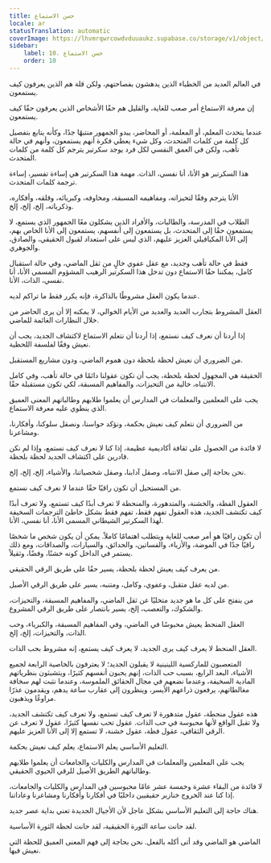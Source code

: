 ```yaml
---
title: حسن الاستماع
locale: ar
statusTranslation: automatic
coverImage: https://lhvmrqwrcowdvduuaukz.supabase.co/storage/v1/object/public/strapi-uploads/small_cover-educacion-fundamental.webp-2d51a7828a2b1309555be27f7e2a61a0.webp
sidebar:
    label: 10. حسن الاستماع
    order: 10
---
```

في العالم العديد من الخطباء الذين يدهشون بفصاحتهم، ولكن قلة هم الذين يعرفون كيف يستمعون.

إن معرفة الاستماع أمر صعب للغاية، والقليل هم حقًا الأشخاص الذين يعرفون حقًا كيف يستمعون.

عندما يتحدث المعلم، أو المعلمة، أو المحاضر، يبدو الجمهور منتبهًا جدًا، وكأنه يتابع بتفصيل كل كلمة من كلمات المتحدث، وكل شيء يعطي فكرة أنهم يستمعون، وأنهم في حالة تأهب، ولكن في العمق النفسي لكل فرد يوجد سكرتير يترجم كل كلمة من كلمات المتحدث.

هذا السكرتير هو الأنا، أنا نفسي، الذات. مهمة هذا السكرتير هي إساءة تفسير، إساءة ترجمة كلمات المتحدث.

الأنا يترجم وفقًا لتحيزاته، ومفاهيمه المسبقة، ومخاوفه، وكبريائه، وقلقه، وأفكاره، وذكرياته، إلخ، إلخ، إلخ.

الطلاب في المدرسة، والطالبات، والأفراد الذين يشكلون معًا الجمهور الذي يستمع، لا يستمعون حقًا إلى المتحدث، بل يستمعون إلى أنفسهم، يستمعون إلى الأنا الخاص بهم، إلى الأنا المكيافيلي العزيز عليهم، الذي ليس على استعداد لقبول الحقيقي، والصادق، والجوهري.

فقط في حالة تأهب وجديد، مع عقل عفوي خالٍ من ثقل الماضي، وفي حالة استقبال كامل، يمكننا حقًا الاستماع دون تدخل هذا السكرتير الرهيب المشؤوم المسمى الأنا، أنا نفسي، الذات، الأنا.

عندما يكون العقل مشروطًا بالذاكرة، فإنه يكرر فقط ما تراكم لديه.

العقل المشروط بتجارب العديد والعديد من الأيام الخوالي، لا يمكنه إلا أن يرى الحاضر من خلال النظارات الغائمة للماضي.

إذا أردنا أن نعرف كيف نستمع، إذا أردنا أن نتعلم الاستماع لاكتشاف الجديد، يجب أن نعيش وفقًا لفلسفة اللحظية.

من الضروري أن نعيش لحظة بلحظة دون هموم الماضي، ودون مشاريع المستقبل.

الحقيقة هي المجهول لحظة بلحظة، يجب أن تكون عقولنا دائمًا في حالة تأهب، وفي كامل الانتباه، خالية من التحيزات، والمفاهيم المسبقة، لكي تكون مستقبلة حقًا.

يجب على المعلمين والمعلمات في المدارس أن يعلموا طلابهم وطالباتهم المعنى العميق الذي ينطوي عليه معرفة الاستماع.

من الضروري أن نتعلم كيف نعيش بحكمة، ونؤكد حواسنا، ونصقل سلوكنا، وأفكارنا، ومشاعرنا.

لا فائدة من الحصول على ثقافة أكاديمية عظيمة، إذا كنا لا نعرف كيف نستمع، وإذا لم نكن قادرين على اكتشاف الجديد لحظة بلحظة.

نحن بحاجة إلى صقل الانتباه، وصقل آدابنا، وصقل شخصياتنا، والأشياء، إلخ، إلخ، إلخ.

من المستحيل أن تكون راقيًا حقًا عندما لا نعرف كيف نستمع.

العقول الفظة، والخشنة، والمتدهورة، والمنحطة لا تعرف أبدًا كيف تستمع، ولا تعرف أبدًا كيف تكتشف الجديد، هذه العقول تفهم فقط، تفهم فقط بشكل خاطئ الترجمات السخيفة لهذا السكرتير الشيطاني المسمى الأنا، أنا نفسي، الأنا.

أن تكون راقيًا هو أمر صعب للغاية ويتطلب اهتمامًا كاملاً. يمكن أن يكون شخص ما شخصًا راقيًا جدًا في الموضة، والأزياء، والفساتين، والحدائق، والسيارات، والصداقات، ومع ذلك يستمر في الداخل كونه خشنًا، وفضًا، وثقيلاً.

من يعرف كيف يعيش لحظة بلحظة، يسير حقًا على طريق الرقي الحقيقي.

من لديه عقل متقبل، وعفوي، وكامل، ومتنبه، يسير على طريق الرقي الأصيل.

من ينفتح على كل ما هو جديد متخليًا عن ثقل الماضي، والمفاهيم المسبقة، والتحيزات، والشكوك، والتعصب، إلخ، يسير بانتصار على طريق الرقي المشروع.

العقل المنحط يعيش محبوسًا في الماضي، وفي المفاهيم المسبقة، والكبرياء، وحب الذات، والتحيزات، إلخ، إلخ.

العقل المنحط لا يعرف كيف يرى الجديد، لا يعرف كيف يستمع، إنه مشروط بحب الذات.

المتعصبون للماركسية اللينينية لا يقبلون الجديد؛ لا يعترفون بالخاصية الرابعة لجميع الأشياء، البعد الرابع، بسبب حب الذات، إنهم يحبون أنفسهم كثيرًا، ويتشبثون بنظرياتهم المادية السخيفة، وعندما نضعهم في مجال الحقائق الملموسة، وعندما نثبت لهم سخافة مغالطاتهم، يرفعون ذراعهم الأيسر، وينظرون إلى عقارب ساعة يدهم، ويقدمون عذرًا مراوغًا ويذهبون.

هذه عقول منحطة، عقول متدهورة لا تعرف كيف تستمع، ولا تعرف كيف تكتشف الجديد، ولا تقبل الواقع لأنها محبوسة في حب الذات. عقول تحب نفسها كثيرًا، عقول لا تعرف عن الرقي الثقافي، عقول فظة، عقول خشنة، لا تستمع إلا إلى الأنا العزيز عليهم.

التعليم الأساسي يعلم الاستماع، يعلم كيف نعيش بحكمة.

يجب على المعلمين والمعلمات في المدارس والكليات والجامعات أن يعلموا طلابهم وطالباتهم الطريق الأصيل للرقي الحيوي الحقيقي.

لا فائدة من البقاء عشرة وخمسة عشر عامًا محبوسين في المدارس والكليات والجامعات، إذا كنا عند الخروج خنازير حقيقيين داخليًا في أفكارنا وأفكارنا ومشاعرنا وعاداتنا.

هناك حاجة إلى التعليم الأساسي بشكل عاجل لأن الأجيال الجديدة تعني بداية عصر جديد.

لقد حانت ساعة الثورة الحقيقية، لقد حانت لحظة الثورة الأساسية.

الماضي هو الماضي وقد أتى أكله بالفعل. نحن بحاجة إلى فهم المعنى العميق للحظة التي نعيش فيها.

